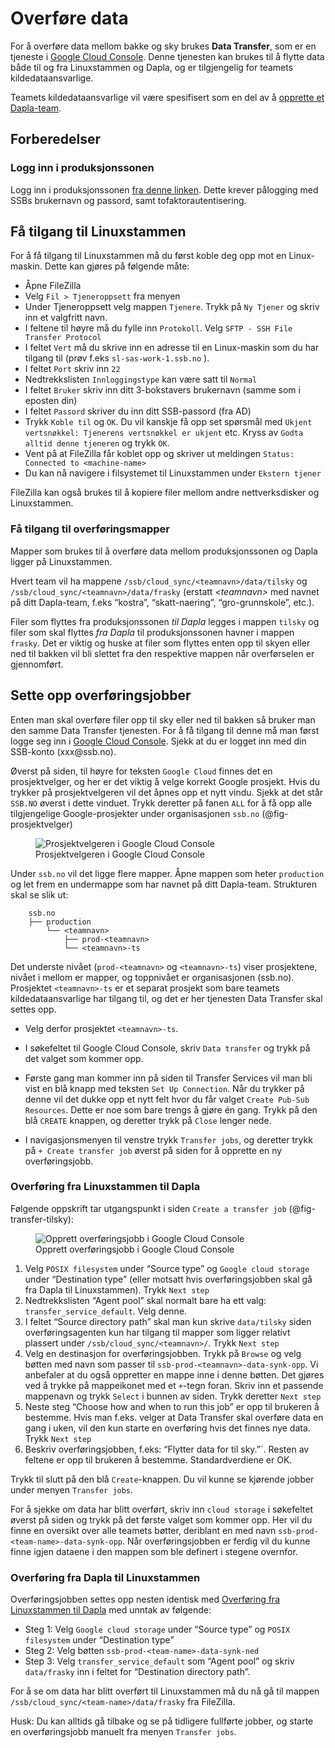 # Overføre data

For å overføre data mellom bakke og sky brukes **Data Transfer**, som er en tjeneste i [Google Cloud Console](gcc.qmd). Denne tjenesten kan brukes til å flytte data både til og fra Linuxstammen og Dapla, og er tilgjengelig for teamets kildedataansvarlige.

Teamets kildedataansvarlige vil være spesifisert som en del av å [opprette et Dapla-team](./opprette-dapla-team.qmd).

## Forberedelser

### Logg inn i produksjonssonen

Logg inn i produksjonssonen [fra denne linken](https://portal.ssb.no/). Dette krever pålogging med SSBs brukernavn og passord, samt tofaktorautentisering.

## Få tilgang til Linuxstammen

For å få tilgang til Linuxstammen må du først koble deg opp mot en Linux-maskin. Dette kan gjøres på følgende måte:

* Åpne FileZilla
* Velg `Fil > Tjeneroppsett` fra menyen
* Under Tjeneroppsett velg mappen `Tjenere`. Trykk på `Ny Tjener` og skriv inn et valgfritt navn.
* I feltene til høyre må du fylle inn `Protokoll`. Velg `SFTP - SSH File Transfer Protocol`
* I feltet `Vert` må du skrive inn en adresse til en Linux-maskin som du har tilgang til (prøv f.eks `sl-sas-work-1.ssb.no` ).
* I feltet `Port` skriv inn `22`
* Nedtrekkslisten `Innloggingstype` kan være satt til `Normal`
* I feltet `Bruker` skriv inn ditt 3-bokstavers brukernavn (samme som i eposten din)
* I feltet `Passord` skriver du inn ditt SSB-passord (fra AD)
* Trykk `Koble til` og `OK`. Du vil kanskje få opp set spørsmål med `Ukjent vertsnøkkel: Tjenerens vertsnøkkel er ukjent` etc.
  Kryss av `Godta alltid denne tjeneren` og trykk `OK`.
* Vent på at FileZilla får koblet opp og skriver ut meldingen `Status: Connected to <machine-name>`
* Du kan nå navigere i filsystemet til Linuxstammen under `Ekstern tjener`

FileZilla kan også brukes til å kopiere filer mellom andre nettverksdisker og Linuxstammen.

### Få tilgang til overføringsmapper 

Mapper som brukes til å overføre data mellom produksjonssonen og Dapla ligger på Linuxstammen.

Hvert team vil ha mappene `/ssb/cloud_sync/<teamnavn>/data/tilsky` og `/ssb/cloud_sync/<teamnavn>/data/frasky` (erstatt *\<teamnavn\>* med navnet på ditt Dapla-team, f.eks "kostra", "skatt-naering", "gro-grunnskole", etc.). 

Filer som flyttes fra produksjonssonen *til Dapla* legges i mappen `tilsky` og filer som skal flyttes *fra Dapla* til produksjonssonen havner i mappen `frasky`. Det er viktig og huske at filer som flyttes enten opp til skyen eller ned til bakken vil bli slettet fra den respektive mappen når overførselen er gjennomført. 

## Sette opp overføringsjobber

Enten man skal overføre filer opp til sky eller ned til bakken så bruker man den samme Data Transfer tjenesten. For å få tilgang til denne må man først logge seg inn i [Google Cloud Console](https://console.cloud.google.com). Sjekk at du er logget inn med din SSB-konto (xxx@ssb.no).

Øverst på siden, til høyre for teksten `Google Cloud` finnes det en prosjektvelger, og her er det viktig å velge korrekt Google prosjekt. 
Hvis du trykker på prosjektvelgeren vil det åpnes opp et nytt vindu. Sjekk at det står `SSB.NO` øverst i dette vinduet. Trykk deretter på fanen `ALL` for å få opp alle tilgjengelige Google-prosjekter under organisasjonen `ssb.no` (@fig-prosjektvelger)

![Prosjektvelgeren i Google Cloud Console](./images/prosjektvelger.png){fig-alt="Bilde som viser prosjektvelgeren i Google Cloud Console" #fig-prosjektvelger}

Under `ssb.no` vil det ligge flere mapper. Åpne mappen som heter `production` og let frem en undermappe som har navnet på ditt Dapla-team. Strukturen skal se slik ut:

```shell
    ssb.no
    ├── production
        └── <teamnavn>
            ├── prod-<teamnavn>
            └── <teamnavn>-ts
```

Det underste nivået (`prod-<teamnavn>` og `<teamnavn>-ts`) viser prosjektene, nivået i mellom er mapper, og toppnivået er organisasjonen (ssb.no). Prosjektet `<teamnavn>-ts` er et separat prosjekt som bare teamets kildedataansvarlige har tilgang til, og det er her tjenesten Data Transfer skal settes opp.

* Velg derfor prosjektet `<teamnavn>-ts`.

* I søkefeltet til Google Cloud Console, skriv `Data transfer` og trykk på det valget som kommer opp. 
  
* Første gang man kommer inn på siden til Transfer Services vil man bli vist en blå knapp med teksten `Set Up Connection`. Når du trykker på denne vil det dukke opp et nytt felt hvor du får valget `Create Pub-Sub Resources`. Dette er noe som bare trengs å gjøre én gang. Trykk på den blå `CREATE` knappen, og deretter trykk på `Close` lenger nede.

* I navigasjonsmenyen til venstre trykk `Transfer jobs`, og deretter trykk på `+ Create transfer job` øverst på siden for å opprette en ny overføringsjobb.

### Overføring fra Linuxstammen til Dapla

Følgende oppskrift tar utgangspunkt i siden `Create a transfer job` (@fig-transfer-tilsky):

![Opprett overføringsjobb i Google Cloud Console](./images/data-transfer-tilsky.png){fig-alt="Bilde som viser Create a transfer job i Google Cloud Console" #fig-transfer-tilsky}


1. Velg `POSIX filesystem` under "Source type" og `Google cloud storage` under "Destination type" (eller motsatt hvis overføringsjobben skal gå fra Dapla til Linuxstammen). Trykk `Next step`
2. Nedtrekkslisten "Agent pool" skal normalt bare ha ett valg: `transfer_service_default`. Velg denne.
3. I feltet "Source directory path" skal man kun skrive `data/tilsky` siden overføringsagenten kun har tilgang til mapper som ligger relativt plassert under `/ssb/cloud_sync/<teamnavn>/`. Trykk `Next step`
4. Velg en destinasjon for overføringsjobben. Trykk på `Browse` og velg bøtten med navn som passer til `ssb-prod-<teamnavn>-data-synk-opp`. Vi anbefaler at du også oppretter en mappe inne i denne bøtten. Det gjøres ved å trykke på mappeikonet med et `+`-tegn foran. Skriv inn et passende mappenavn og trykk `Select` i bunnen av siden. Trykk deretter `Next step`
5. Neste steg "Choose how and when to run this job" er opp til brukeren å bestemme. Hvis man f.eks. velger at Data Transfer skal overføre data en gang i uken, vil den kun starte en overføring hvis det finnes nye data. Trykk `Next step`
6. Beskriv overføringsjobben, f.eks: "Flytter data for <team-name> til sky."`. Resten av feltene er opp til brukeren å bestemme. Standardverdiene er OK.

Trykk til slutt på den blå `Create`-knappen. Du vil kunne se kjørende jobber under menyen `Transfer jobs`.

For å sjekke om data har blitt overført, skriv inn `cloud storage` i søkefeltet øverst på siden og trykk på det første valget som kommer opp. Her vil du finne en oversikt over alle teamets bøtter, deriblant en med navn `ssb-prod-<team-name>-data-synk-opp`. Når overføringsjobben er ferdig vil du kunne finne igjen dataene i den mappen som ble definert i stegene overnfor.

### Overføring fra Dapla til Linuxstammen

Overføringsjobben settes opp nesten identisk med [Overføring fra Linuxstammen til Dapla](#overføring-fra-linuxstammen-til-dapla) med unntak av følgende:

* Steg 1: Velg `Google cloud storage` under "Source type" og `POSIX filesystem` under "Destination type"
* Steg 2: Velg bøtten `ssb-prod-<team-name>-data-synk-ned`
* Step 3: Velg `transfer_service_default` som "Agent pool" og skriv `data/frasky` inn i feltet for "Destination directory path".

For å se om data har blitt overført til Linuxstammen må du nå gå til mappen `/ssb/cloud_sync/<team-name>/data/frasky` fra FileZilla.

Husk: Du kan alltids gå tilbake og se på tidligere fullførte jobber, og starte en overføringsjobb manuelt fra menyen `Transfer jobs`.
